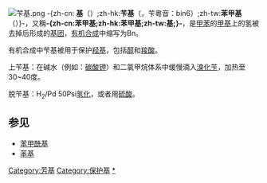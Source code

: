 {{noteTA|G1=Chemistry}}
[[File:苄基.png|thumb]]
-{zh-cn:'''{{ruby-py|苄|biàn}} 基'''（{{lang-en|benzyl}}）;zh-hk:'''苄基'''（{{lang-en|benzyl}}，苄粵音：bin6）;zh-tw:'''苯甲基'''（{{lang-en|benzyl}}）}-，又稱'''-{zh-cn:苯甲基;zh-hk:苯甲基;zh-tw:{{ruby-zy|苄|ㄅㄧㄢˋ}}基;}-'''，是[[甲苯|甲苯]]的[[甲基|甲基]]上的氢被去掉后形成的[[基团|基团]]，[[有机合成|有机合成]]中缩写为Bn。

有机合成中苄基被用于保护[[羟基|羟基]]，包括[[醇|醇]]和[[羧酸|羧酸]]。

上苄基：在碱水（例如：[[碳酸钾|碳酸钾]]）和二氯甲烷体系中缓慢滴入[[溴化苄|溴化苄]]，加热至30~40度。

脱苄基：H<sub>2</sub>/Pd 50Psi[[氢化|氢化]]，或者用[[硫酸|硫酸]]。

== 参见 ==

* [[苯甲酰基|苯甲酰基]]
* [[苯基|苯基]]

{{苯}}
{{官能團}}

{{有機化合物小作品}}

[[Category:芳基|Category:芳基]]
[[Category:保护基|Category:保护基]]
[[Category:苄基化合物|*]]